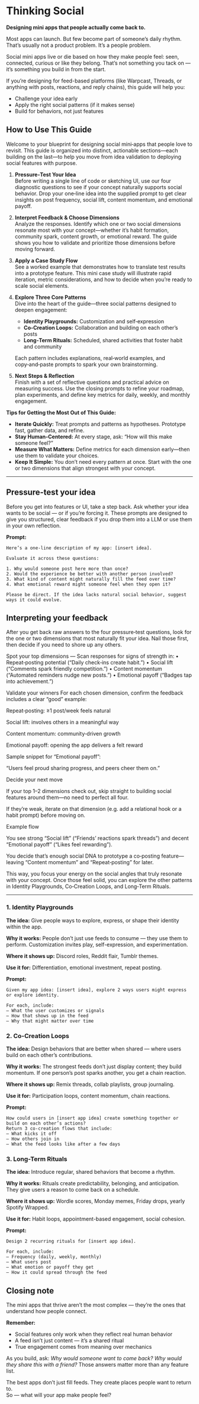 # Thinking Social

**Designing mini apps that people actually come back to.**

Most apps can launch. But few become part of someone’s daily rhythm.  
That’s usually not a product problem. It’s a people problem.

Social mini apps live or die based on how they make people feel: seen, connected, curious or like they belong. That’s not something you tack on — it’s something you build in from the start.

If you’re designing for feed-based platforms (like Warpcast, Threads, or anything with posts, reactions, and reply chains), this guide will help you:

- Challenge your idea early
- Apply the right social patterns (if it makes sense)
- Build for behaviors, not just features

## How to Use This Guide

Welcome to your blueprint for designing social mini‑apps that people love to revisit. This guide is organized into distinct, actionable sections—each building on the last—to help you move from idea validation to deploying social features with purpose.

1. **Pressure‑Test Your Idea**  
   Before writing a single line of code or sketching UI, use our four diagnostic questions to see if your concept naturally supports social behavior. Drop your one‑line idea into the supplied prompt to get clear insights on post frequency, social lift, content momentum, and emotional payoff.

2. **Interpret Feedback & Choose Dimensions**  
   Analyze the responses. Identify which one or two social dimensions resonate most with your concept—whether it’s habit formation, community spark, content growth, or emotional reward. The guide shows you how to validate and prioritize those dimensions before moving forward.

3. **Apply a Case Study Flow**  
   See a worked example that demonstrates how to translate test results into a prototype feature. This mini case study will illustrate rapid iteration, metric considerations, and how to decide when you’re ready to scale social elements.

4. **Explore Three Core Patterns**  
   Dive into the heart of the guide—three social patterns designed to deepen engagement:

   - **Identity Playgrounds:** Customization and self‑expression
   - **Co‑Creation Loops:** Collaboration and building on each other’s posts
   - **Long‑Term Rituals:** Scheduled, shared activities that foster habit and community

   Each pattern includes explanations, real‑world examples, and copy‑and‑paste prompts to spark your own brainstorming.

5. **Next Steps & Reflection**  
   Finish with a set of reflective questions and practical advice on measuring success. Use the closing prompts to refine your roadmap, plan experiments, and define key metrics for daily, weekly, and monthly engagement.

**Tips for Getting the Most Out of This Guide:**

- **Iterate Quickly:** Treat prompts and patterns as hypotheses. Prototype fast, gather data, and refine.
- **Stay Human‑Centered:** At every stage, ask: “How will this make someone feel?”
- **Measure What Matters:** Define metrics for each dimension early—then use them to validate your choices.
- **Keep It Simple:** You don’t need every pattern at once. Start with the one or two dimensions that align strongest with your concept.

---

## Pressure-test your idea

Before you get into features or UI, take a step back. Ask whether your idea wants to be social — or if you’re forcing it. These prompts are designed to give you structured, clear feedback if you drop them into a LLM or use them in your own reflection.

**Prompt:**

```
Here’s a one-line description of my app: [insert idea].

Evaluate it across these questions:

1. Why would someone post here more than once?
2. Would the experience be better with another person involved?
3. What kind of content might naturally fill the feed over time?
4. What emotional reward might someone feel when they open it?

Please be direct. If the idea lacks natural social behavior, suggest ways it could evolve.

```

## Interpreting your feedback

After you get back raw answers to the four pressure‑test questions, look for the one or two dimensions that most naturally fit your idea. Nail those first, then decide if you need to shore up any others.

Spot your top dimensions
— Scan responses for signs of strength in:
• Repeat‑posting potential (“Daily check‑ins create habit.”)
• Social lift (“Comments spark friendly competition.”)
• Content momentum (“Automated reminders nudge new posts.”)
• Emotional payoff (“Badges tap into achievement.”)

Validate your winners
For each chosen dimension, confirm the feedback includes a clear “good” example:

Repeat‑posting: ≥1 post/week feels natural

Social lift: involves others in a meaningful way

Content momentum: community‑driven growth

Emotional payoff: opening the app delivers a felt reward

Sample snippet for “Emotional payoff”:

“Users feel proud sharing progress, and peers cheer them on.”

Decide your next move

If your top 1–2 dimensions check out, skip straight to building social features around them—no need to perfect all four.

If they’re weak, iterate on that dimension (e.g. add a relational hook or a habit prompt) before moving on.

Example flow

You see strong “Social lift” (“Friends’ reactions spark threads”) and decent “Emotional payoff” (“Likes feel rewarding”).

You decide that’s enough social DNA to prototype a co‑posting feature—leaving “Content momentum” and “Repeat‑posting” for later.

This way, you focus your energy on the social angles that truly resonate with your concept. Once those feel solid, you can explore the other patterns in Identity Playgrounds, Co‑Creation Loops, and Long‑Term Rituals.

---

### 1. Identity Playgrounds

**The idea:** Give people ways to explore, express, or shape their identity within the app.

**Why it works:** People don’t just use feeds to consume — they use them to perform. Customization invites play, self-expression, and experimentation.

**Where it shows up:** Discord roles, Reddit flair, Tumblr themes.

**Use it for:** Differentiation, emotional investment, repeat posting.

**Prompt:**

```
Given my app idea: [insert idea], explore 2 ways users might express or explore identity.

For each, include:
– What the user customizes or signals
– How that shows up in the feed
– Why that might matter over time
```

### 2. Co-Creation Loops

**The idea:** Design behaviors that are better when shared — where users build on each other’s contributions.

**Why it works:** The strongest feeds don’t just display content; they build momentum. If one person’s post sparks another, you get a chain reaction.

**Where it shows up:** Remix threads, collab playlists, group journaling.

**Use it for:** Participation loops, content momentum, chain reactions.

**Prompt:**

```
How could users in [insert app idea] create something together or build on each other’s actions?
Return 3 co-creation flows that include:
– What kicks it off
– How others join in
– What the feed looks like after a few days

```

### 3. Long-Term Rituals

**The idea:** Introduce regular, shared behaviors that become a rhythm.

**Why it works:** Rituals create predictability, belonging, and anticipation. They give users a reason to come back on a schedule.

**Where it shows up:** Wordle scores, Monday memes, Friday drops, yearly Spotify Wrapped.

**Use it for:** Habit loops, appointment-based engagement, social cohesion.

**Prompt:**

```
Design 2 recurring rituals for [insert app idea].

For each, include:
– Frequency (daily, weekly, monthly)
– What users post
– What emotion or payoff they get
– How it could spread through the feed

```

## Closing note

The mini apps that thrive aren’t the most complex — they’re the ones that understand how people connect.

**Remember:**

- Social features only work when they reflect real human behavior
- A feed isn’t just content — it’s a shared ritual
- True engagement comes from meaning over mechanics

As you build, ask: _Why would someone want to come back? Why would they share this with a friend?_ Those answers matter more than any feature list.

The best apps don’t just fill feeds. They create places people want to return to.  
So — what will your app make people feel?
